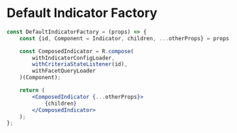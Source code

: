 
<Meta title="Templates/Components/Indicator" />

# Default Indicator Factory

```jsx
const DefaultIndicatorFactory = (props) => {
	const {id, Component = Indicator, children, ...otherProps} = props;

	const ComposedIndicator = R.compose(
		withIndicatorConfigLoader,
		withCriteriaStateListener(id),
		withFacetQueryLoader
	)(Component);

	return (
		<ComposedIndicator {...otherProps}>
			{children}
		</ComposedIndicator>
	);
};
```